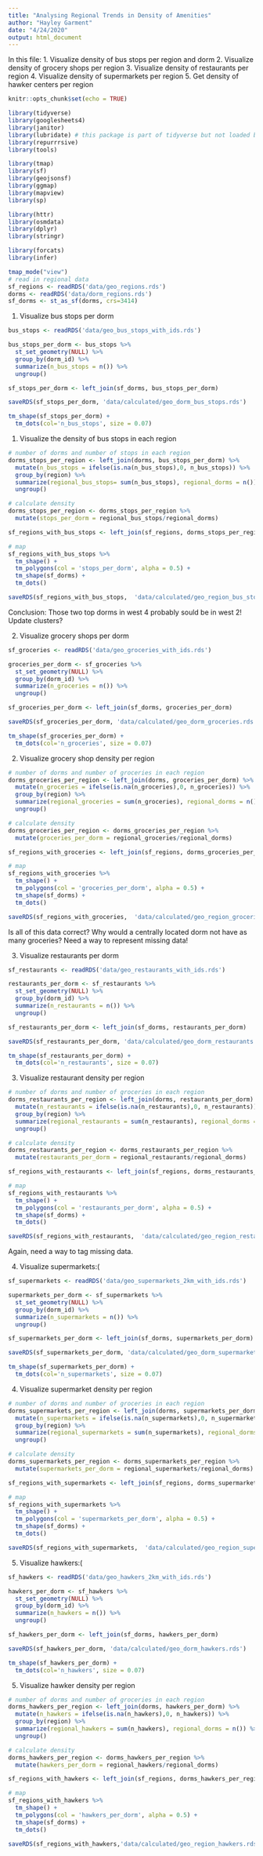 ```yaml
---
title: "Analysing Regional Trends in Density of Amenities"
author: "Hayley Garment"
date: "4/24/2020"
output: html_document
---
```


In this file:
1. Visualize density of bus stops per region and dorm
2. Visualize density of grocery shops per region
3. Visualize density of restaurants per region
4. Visualize density of supermarkets per region
5. Get density of hawker centers per region


```r
knitr::opts_chunk$set(echo = TRUE)

library(tidyverse)
library(googlesheets4)
library(janitor)
library(lubridate) # this package is part of tidyverse but not loaded by default
library(repurrrsive)
library(tools)

library(tmap)
library(sf)
library(geojsonsf)
library(ggmap)
library(mapview)
library(sp)

library(httr)
library(osmdata)
library(dplyr)
library(stringr)

library(forcats)
library(infer)
```

```r
tmap_mode("view")
# read in regional data
sf_regions <- readRDS('data/geo_regions.rds')
dorms <- readRDS('data/dorm_regions.rds')
sf_dorms <- st_as_sf(dorms, crs=3414)
```

1. Visualize bus stops per dorm
```r
bus_stops <- readRDS('data/geo_bus_stops_with_ids.rds')

bus_stops_per_dorm <- bus_stops %>% 
  st_set_geometry(NULL) %>%
  group_by(dorm_id) %>% 
  summarize(n_bus_stops = n()) %>% 
  ungroup()

sf_stops_per_dorm <- left_join(sf_dorms, bus_stops_per_dorm)

saveRDS(sf_stops_per_dorm, 'data/calculated/geo_dorm_bus_stops.rds')

tm_shape(sf_stops_per_dorm) +
  tm_dots(col='n_bus_stops', size = 0.07)
```

1. Visualize the density of bus stops in each region
```r
# number of dorms and number of stops in each region
dorms_stops_per_region <- left_join(dorms, bus_stops_per_dorm) %>%
  mutate(n_bus_stops = ifelse(is.na(n_bus_stops),0, n_bus_stops)) %>% 
  group_by(region) %>% 
  summarize(regional_bus_stops= sum(n_bus_stops), regional_dorms = n()) %>% 
  ungroup()

# calculate density
dorms_stops_per_region <- dorms_stops_per_region %>%
  mutate(stops_per_dorm = regional_bus_stops/regional_dorms)

sf_regions_with_bus_stops <- left_join(sf_regions, dorms_stops_per_region)

# map
sf_regions_with_bus_stops %>% 
  tm_shape() + 
  tm_polygons(col = 'stops_per_dorm', alpha = 0.5) +
  tm_shape(sf_dorms) +
  tm_dots()

saveRDS(sf_regions_with_bus_stops,  'data/calculated/geo_region_bus_stops.rds')
```

Conclusion: Those two top dorms in west 4 probably sould be in  west 2! Update clusters?

2. Visualize grocery shops per dorm
```r
sf_groceries <- readRDS('data/geo_groceries_with_ids.rds')

groceries_per_dorm <- sf_groceries %>% 
  st_set_geometry(NULL) %>%
  group_by(dorm_id) %>% 
  summarize(n_groceries = n()) %>% 
  ungroup()

sf_groceries_per_dorm <- left_join(sf_dorms, groceries_per_dorm)

saveRDS(sf_groceries_per_dorm, 'data/calculated/geo_dorm_groceries.rds')

tm_shape(sf_groceries_per_dorm) +
  tm_dots(col='n_groceries', size = 0.07)
```

2. Visualize grocery shop density per region
```r
# number of dorms and number of groceries in each region
dorms_groceries_per_region <- left_join(dorms, groceries_per_dorm) %>%
  mutate(n_groceries = ifelse(is.na(n_groceries),0, n_groceries)) %>% 
  group_by(region) %>% 
  summarize(regional_groceries = sum(n_groceries), regional_dorms = n()) %>% 
  ungroup()

# calculate density
dorms_groceries_per_region <- dorms_groceries_per_region %>%
  mutate(groceries_per_dorm = regional_groceries/regional_dorms)

sf_regions_with_groceries <- left_join(sf_regions, dorms_groceries_per_region)

# map
sf_regions_with_groceries %>% 
  tm_shape() + 
  tm_polygons(col = 'groceries_per_dorm', alpha = 0.5) +
  tm_shape(sf_dorms) +
  tm_dots()

saveRDS(sf_regions_with_groceries,  'data/calculated/geo_region_groceries.rds')
```

Is all of this data  correct? Why would a centrally located dorm not have as many groceries? Need a  way to represent missing data!


3. Visualize restaurants per dorm
```r
sf_restaurants <- readRDS('data/geo_restaurants_with_ids.rds')

restaurants_per_dorm <- sf_restaurants %>% 
  st_set_geometry(NULL) %>%
  group_by(dorm_id) %>% 
  summarize(n_restaurants = n()) %>% 
  ungroup()

sf_restaurants_per_dorm <- left_join(sf_dorms, restaurants_per_dorm)

saveRDS(sf_restaurants_per_dorm, 'data/calculated/geo_dorm_restaurants.rds')

tm_shape(sf_restaurants_per_dorm) +
  tm_dots(col='n_restaurants', size = 0.07)
```

3. Visualize restaurant density per region
```r
# number of dorms and number of groceries in each region
dorms_restaurants_per_region <- left_join(dorms, restaurants_per_dorm) %>%
  mutate(n_restaurants = ifelse(is.na(n_restaurants),0, n_restaurants)) %>% 
  group_by(region) %>% 
  summarize(regional_restaurants = sum(n_restaurants), regional_dorms = n()) %>% 
  ungroup()

# calculate density
dorms_restaurants_per_region <- dorms_restaurants_per_region %>%
  mutate(restaurants_per_dorm = regional_restaurants/regional_dorms)

sf_regions_with_restaurants <- left_join(sf_regions, dorms_restaurants_per_region)

# map
sf_regions_with_restaurants %>% 
  tm_shape() + 
  tm_polygons(col = 'restaurants_per_dorm', alpha = 0.5) +
  tm_shape(sf_dorms) +
  tm_dots()

saveRDS(sf_regions_with_restaurants,  'data/calculated/geo_region_restaurants.rds')
```

Again, need a way to tag missing data.

4. Visualize supermarkets:(
```r
sf_supermarkets <- readRDS('data/geo_supermarkets_2km_with_ids.rds')

supermarkets_per_dorm <- sf_supermarkets %>% 
  st_set_geometry(NULL) %>%
  group_by(dorm_id) %>% 
  summarize(n_supermarkets = n()) %>% 
  ungroup()

sf_supermarkets_per_dorm <- left_join(sf_dorms, supermarkets_per_dorm)

saveRDS(sf_supermarkets_per_dorm, 'data/calculated/geo_dorm_supermarkets.rds')

tm_shape(sf_supermarkets_per_dorm) +
  tm_dots(col='n_supermarkets', size = 0.07)
```

4. Visualize supermarket density per region
```r
# number of dorms and number of groceries in each region
dorms_supermarkets_per_region <- left_join(dorms, supermarkets_per_dorm) %>%
  mutate(n_supermarkets = ifelse(is.na(n_supermarkets),0, n_supermarkets)) %>% 
  group_by(region) %>% 
  summarize(regional_supermarkets = sum(n_supermarkets), regional_dorms = n()) %>% 
  ungroup()

# calculate density
dorms_supermarkets_per_region <- dorms_supermarkets_per_region %>%
  mutate(supermarkets_per_dorm = regional_supermarkets/regional_dorms)

sf_regions_with_supermarkets <- left_join(sf_regions, dorms_supermarkets_per_region)

# map
sf_regions_with_supermarkets %>% 
  tm_shape() + 
  tm_polygons(col = 'supermarkets_per_dorm', alpha = 0.5) +
  tm_shape(sf_dorms) +
  tm_dots()

saveRDS(sf_regions_with_supermarkets,  'data/calculated/geo_region_supermarkets.rds')
```


5. Visualize hawkers:(
```r
sf_hawkers <- readRDS('data/geo_hawkers_2km_with_ids.rds')

hawkers_per_dorm <- sf_hawkers %>% 
  st_set_geometry(NULL) %>%
  group_by(dorm_id) %>% 
  summarize(n_hawkers = n()) %>% 
  ungroup()

sf_hawkers_per_dorm <- left_join(sf_dorms, hawkers_per_dorm)

saveRDS(sf_hawkers_per_dorm, 'data/calculated/geo_dorm_hawkers.rds')

tm_shape(sf_hawkers_per_dorm) +
  tm_dots(col='n_hawkers', size = 0.07)
```

5. Visualize hawker density per region
```r
# number of dorms and number of groceries in each region
dorms_hawkers_per_region <- left_join(dorms, hawkers_per_dorm) %>%
  mutate(n_hawkers = ifelse(is.na(n_hawkers),0, n_hawkers)) %>% 
  group_by(region) %>% 
  summarize(regional_hawkers = sum(n_hawkers), regional_dorms = n()) %>% 
  ungroup()

# calculate density
dorms_hawkers_per_region <- dorms_hawkers_per_region %>%
  mutate(hawkers_per_dorm = regional_hawkers/regional_dorms)

sf_regions_with_hawkers <- left_join(sf_regions, dorms_hawkers_per_region)

# map
sf_regions_with_hawkers %>% 
  tm_shape() + 
  tm_polygons(col = 'hawkers_per_dorm', alpha = 0.5) +
  tm_shape(sf_dorms) +
  tm_dots()

saveRDS(sf_regions_with_hawkers,'data/calculated/geo_region_hawkers.rds')
```